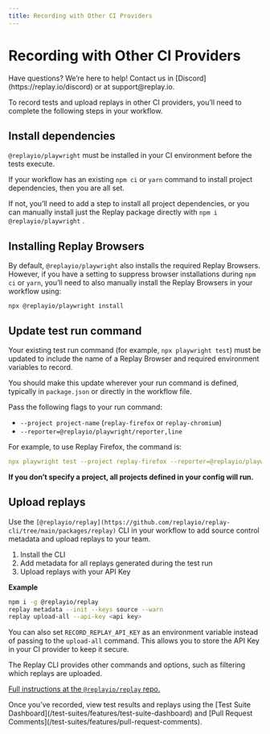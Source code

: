 ```yaml
---
title: Recording with Other CI Providers
---
```


# Recording with Other CI Providers

<Callout type="info" emoji="👉">
Have questions? We’re here to help! Contact us in [Discord](https://replay.io/discord) or at support@replay.io.
</Callout>

To record tests and upload replays in other CI providers, you’ll need to complete the following steps in your workflow.

## Install dependencies

`@replayio/playwright` must be installed in your CI environment before the tests execute.

If your workflow has an existing `npm ci` or `yarn` command to install project dependencies, then you are all set. 

If not, you’ll need to add a step to install all project dependencies, or you can manually install just the Replay package directly with `npm i @replayio/playwright` .

## Installing Replay Browsers

By default, `@replayio/playwright` also installs the required Replay Browsers. However, if you have a setting to suppress browser installations during `npm ci` or `yarn`, you’ll need to also manually install the Replay Browsers in your workflow using:

`npx @replayio/playwright install` 

## Update test run command

Your existing test run command (for example, `npx playwright test`) must be updated to include the name of a Replay Browser and required environment variables to record. 

You should make this update wherever your run command is defined, typically in `package.json` or directly in the workflow file.

Pass the following flags to your run command:

- `--project project-name` (`replay-firefox` or `replay-chromium`)
- `--reporter=@replayio/playwright/reporter,line`

For example, to use Replay Firefox, the command is:

```yaml
npx playwright test --project replay-firefox --reporter=@replayio/playwright/reporter,line
```

**If you don’t specify a project, all projects defined in your config will run.**

## Upload replays

Use the `[@replayio/replay](https://github.com/replayio/replay-cli/tree/main/packages/replay)` CLI in your workflow to add source control metadata and upload replays to your team. 

1. Install the CLI
2. Add metadata for all replays generated during the test run
3. Upload replays with your API Key

**Example**

```bash
npm i -g @replayio/replay
replay metadata --init --keys source --warn
replay upload-all --api-key <api key>
```

You can also set `RECORD_REPLAY_API_KEY` as an environment variable instead of passing to the `upload-all` command. This allows you to store the API Key in your CI provider to keep it secure.

The Replay CLI provides other commands and options, such as filtering which replays are uploaded.

[Full instructions at the `@replayio/replay` repo.](https://github.com/replayio/replay-cli/tree/main/packages/replay)

<Callout type="info" emoji="💡">
Once you’ve recorded, view test results and replays using the [Test Suite Dashboard](/test-suites/features/test-suite-dashboard) and [Pull Request Comments](/test-suites/features/pull-request-comments).
</Callout>